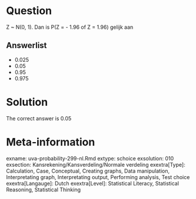 Question
========

Z ~ N(0, 1). Dan is P(Z = - 1.96 of Z = 1.96) gelijk aan 

Answerlist
----------
* 0.025
* 0.05
* 0.95
* 0.975

Solution
========

The correct answer is  0.05 

Meta-information
================
exname: uva-probability-299-nl.Rmd 
extype: schoice 
exsolution: 010 
exsection: Kansrekening/Kansverdeling/Normale verdeling
exextra[Type]: Calculation, Case, Conceptual, Creating graphs, Data manipulation, Interpretating graph, Interpretating output, Performing analysis, Test choice 
exextra[Langauge]: Dutch 
exextra[Level]: Statistical Literacy, Statistical Reasoning, Statistical Thinking 
